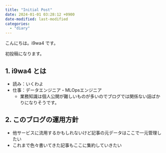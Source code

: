 ```yaml
---
title: "Initial Post"
date: 2024-01-01 03:28:12 +0900
date-modified: last-modified
categories:
  - "diary"
---
```


<!-- # h1 -->

こんにちは。i9wa4 です。

初投稿になります。

## 1. i9wa4 とは

- 読み：いくわよ
- 仕事：データエンジニア・MLOpsエンジニア
    - 業務知識は個人公開が難しいものが多いのでブログでは関係ない話ばかりになりそうです。

## 2. このブログの運用方針

- 他サービスに流用するかもしれないけど記事の元データはここで一元管理したい
- これまで色々書いてきた記事もここに集約していきたい
